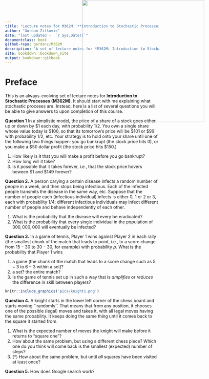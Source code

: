 ```yaml
--- 
title: "Lecture notes for M362M: **Introduction to Stochastic Processes**"
author: "Gordan Zitkovic"
date: "last updated -  `r Sys.Date()`"
documentclass: book
github-repo: gordanz/M362M
description: "A set of lecture notes for *M362M: Introduction to Stochastic Processes*"
site: bookdown::bookdown_site
output: bookdown::gitbook
---
```

# Preface {-}
<img src="pics/title.png" width = 400 style="position:absolute;top:0px;left:50%;" />


This is an always-evolving set of lecture notes for **Introduction to Stochastic Processes (M362M)**. It should start with me explaining what stochastic proceses are. Instead, here is a list of several questions you will be able to give answers to upon completion of this course.


**Question 1** In a simplistic model, the price of a  share of a stock goes either up or down by $\$1$ each day, with probability $1/2$. You own a single share whose value today is $\$100$, so that its tomorrow's price will be $\$101$ or $\$99$ with probability $1/2$, etc. Your strategy is to hold onto your share until one of the following two things happen: you go bankrupt (the stock price hits $0$), or you make a $\$50$ dollar profit (the stock price hits $\$150$.) 

1. How likely is it that you will make a profit before you go bankrupt?
2. How long will it take? 
3. Is it possible that it takes forever, i.e., that the stock price hovers beween $\$1$ and $\$149$ forever? 

**Question 2.** A person carying a certain disease infects a random number of people in a week, and then stops being infectious. Each of the infected people transmits the disease in the same way, etc. Suppose that the number of people each (infectious individual) infects is either $0$, $1$ or $2$ or $3$, each with probability $1/4$; different infectious individuals may infect different number of people and behave independently of each other.

1. What is the probability that the disease will every be eradicated?
2. What is the probability that every single individual in the  population of $300,000,000$ will eventually be infected?

**Question 3.** In a game of tennis, Player $1$ wins against Player $2$ in each rally (the smallest chunk of the match that leads to point, i.e., to a score change from $15-30$ to $30-30$, for example) with probability $p$. 
What is the probability that Player $1$ wins 

1. a game (the chunk of the match that leads to a score change such as $5-3$ to $6-3$ within a set)?
2. a set? the entire match?
4. Is the game of tennis set up in such a way that is *amplifies* or *reduces* the difference in skill between players?

```r
knitr::include_graphics('pics/knight1.png')
```

**Question 4.** 
A knight starts in the lower left corner of the chess board and starts moving ``randomly''. That means that from any position, it chooses one of the possible (legal) moves and takes it, with all legal moves having the same probability. It keeps doing the same thing until it comes back to the square it started from. 

1. What is the expected number of moves the knight will make before it returns to "square one"?
2. How about the same problem, but using a different chess piece? Which one do you think will come back is the smallest (expected) number of steps?
3. (\*) How about the same problem, but until *all* squares have been visited at least once?

**Question 5.** How does Google search work?